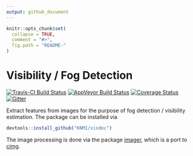 ```yaml
---
output: github_document
---
```


<!-- README.md is generated from README.Rmd. Please edit that file -->

```r
knitr::opts_chunk$set(
  collapse = TRUE,
  comment = "#>",
  fig.path = "README-"
)
```

# Visibility / Fog Detection

[![Travis-CI Build Status](https://travis-ci.org/KNMI/visDec.svg?branch=master)](https://travis-ci.org/KNMI/visDec)
[![AppVeyor Build Status](https://ci.appveyor.com/api/projects/status/github/KNMI/visDec?branch=master&svg=true)](https://ci.appveyor.com/project/KNMI/visDec)
[![Coverage Status](https://img.shields.io/codecov/c/github/KNMI/visDec/master.svg)](https://codecov.io/github/KNMI/visDec?branch=master)
[![Gitter](https://badges.gitter.im/KNMI/visDec.svg)](https://gitter.im/KNMI/visDec?utm_source=badge&utm_medium=badge&utm_campaign=pr-badge)

Extract features from images for the purpose of fog detection / visibility estimation.
The package can be installed via
```r
devtools::install_github("KNMI/visdec")
```

The image processing is done via the package
[imager](https://cran.r-project.org/web/packages/imager/index.html), which is a
port to [cimg](http://cimg.eu/).
